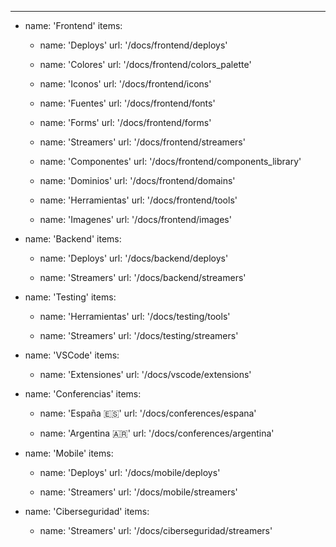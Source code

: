 ---
- name: 'Frontend'
  items:

  - name: 'Deploys'
    url: '/docs/frontend/deploys'

  - name: 'Colores'
    url: '/docs/frontend/colors_palette'

  - name: 'Iconos'
    url: '/docs/frontend/icons'

  - name: 'Fuentes'
    url: '/docs/frontend/fonts'

  - name: 'Forms'
    url: '/docs/frontend/forms'

  - name: 'Streamers'
    url: '/docs/frontend/streamers'

  - name: 'Componentes'
    url: '/docs/frontend/components_library'

  - name: 'Dominios'
    url: '/docs/frontend/domains'

  - name: 'Herramientas'
    url: '/docs/frontend/tools'

  - name: 'Imagenes'
    url: '/docs/frontend/images'

- name: 'Backend'
  items:

  - name: 'Deploys'
    url: '/docs/backend/deploys'

  - name: 'Streamers'
    url: '/docs/backend/streamers'

- name: 'Testing'
  items:

  - name: 'Herramientas'
    url: '/docs/testing/tools'

  - name: 'Streamers'
    url: '/docs/testing/streamers'

- name: 'VSCode'
  items:

  - name: 'Extensiones'
    url: '/docs/vscode/extensions'

- name: 'Conferencias'
  items:

  - name: 'España 🇪🇸'
    url: '/docs/conferences/espana'

  - name: 'Argentina 🇦🇷'
    url: '/docs/conferences/argentina'

- name: 'Mobile'
  items:

  - name: 'Deploys'
    url: '/docs/mobile/deploys'
      
  - name: 'Streamers'
    url: '/docs/mobile/streamers'

- name: 'Ciberseguridad'
  items:

  - name: 'Streamers'
    url: '/docs/ciberseguridad/streamers'
